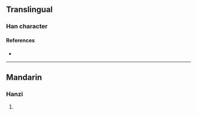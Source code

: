{{character info}}
==Translingual==

===Han character===
{{Han char|rn=96|rad=玉|as=09|sn=13|four=17167|canj=MGAHU|ids=⿰𤣩眉}}

====References====
* {{Han ref|kx=0736.180|dkj=21097|dj=1147.190|hdz=21129.020|uh=7442|ud=29762|bh=DEBB|bd=57019}}

----

==Mandarin==

===Hanzi===
{{cmn-hanzi|pin=[[jiān]] ([[jian1]]), [[méi]] ([[mei2]])|wg=chien<sup>1</sup>, mei<sup>2</sup>}}

# {{rfdef|cmn|sort=玉09}}